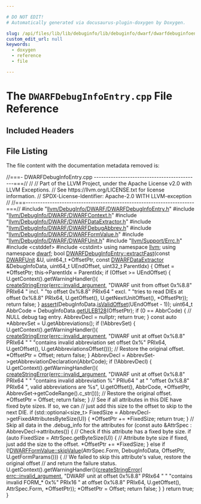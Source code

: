 ```yaml
---

# DO NOT EDIT!
# Automatically generated via docusaurus-plugin-doxygen by Doxygen.

slug: /api/files/lib/lib/debuginfo/lib/debuginfo/dwarf/dwarfdebuginfoentry-cpp
custom_edit_url: null
keywords:
  - doxygen
  - reference
  - file

---
```





# The `DWARFDebugInfoEntry.cpp` File Reference

<DoxygenPage pluginConfig={pluginConfig}>



## Included Headers

<IncludesList>
<IncludesListItem
  filePath="llvm/DebugInfo/DWARF/DWARFDebugInfoEntry.h"
  permalink="/docs/api/files/include/include/llvm/include/llvm/debuginfo/include/llvm/debuginfo/dwarf/dwarfdebuginfoentry-h"
  isLocal="true" />
<IncludesListItem
  filePath="llvm/DebugInfo/DWARF/DWARFContext.h"
  permalink="/docs/api/files/include/include/llvm/include/llvm/debuginfo/include/llvm/debuginfo/dwarf/dwarfcontext-h"
  isLocal="true" />
<IncludesListItem
  filePath="llvm/DebugInfo/DWARF/DWARFDataExtractor.h"
  permalink="/docs/api/files/include/include/llvm/include/llvm/debuginfo/include/llvm/debuginfo/dwarf/dwarfdataextractor-h"
  isLocal="true" />
<IncludesListItem
  filePath="llvm/DebugInfo/DWARF/DWARFDebugAbbrev.h"
  permalink="/docs/api/files/include/include/llvm/include/llvm/debuginfo/include/llvm/debuginfo/dwarf/dwarfdebugabbrev-h"
  isLocal="true" />
<IncludesListItem
  filePath="llvm/DebugInfo/DWARF/DWARFFormValue.h"
  permalink="/docs/api/files/include/include/llvm/include/llvm/debuginfo/include/llvm/debuginfo/dwarf/dwarfformvalue-h"
  isLocal="true" />
<IncludesListItem
  filePath="llvm/DebugInfo/DWARF/DWARFUnit.h"
  permalink="/docs/api/files/include/include/llvm/include/llvm/debuginfo/include/llvm/debuginfo/dwarf/dwarfunit-h"
  isLocal="true" />
<IncludesListItem
  filePath="llvm/Support/Errc.h"
  permalink="/docs/api/files/include/include/llvm/include/llvm/support/errc-h"
  isLocal="true" />
<IncludesListItem
  filePath="cstddef"
  permalink=""
  isLocal="false" />
<IncludesListItem
  filePath="cstdint"
  permalink=""
  isLocal="false" />
</IncludesList>


## File Listing

The file content with the documentation metadata removed is:

<ProgramListing>

<Link id="l00001" /><CodeLine lineNumber="1"><Highlight kind="comment">//===- DWARFDebugInfoEntry.cpp --------------------------------------------===//</Highlight><Highlight kind="normal"></Highlight></CodeLine>
<Link id="l00002" /><CodeLine lineNumber="2"><Highlight kind="normal"></Highlight><Highlight kind="comment">//</Highlight><Highlight kind="normal"></Highlight></CodeLine>
<Link id="l00003" /><CodeLine lineNumber="3"><Highlight kind="normal"></Highlight><Highlight kind="comment">// Part of the LLVM Project, under the Apache License v2.0 with LLVM Exceptions.</Highlight><Highlight kind="normal"></Highlight></CodeLine>
<Link id="l00004" /><CodeLine lineNumber="4"><Highlight kind="normal"></Highlight><Highlight kind="comment">// See https://llvm.org/LICENSE.txt for license information.</Highlight><Highlight kind="normal"></Highlight></CodeLine>
<Link id="l00005" /><CodeLine lineNumber="5"><Highlight kind="normal"></Highlight><Highlight kind="comment">// SPDX-License-Identifier: Apache-2.0 WITH LLVM-exception</Highlight><Highlight kind="normal"></Highlight></CodeLine>
<Link id="l00006" /><CodeLine lineNumber="6"><Highlight kind="normal"></Highlight><Highlight kind="comment">//</Highlight><Highlight kind="normal"></Highlight></CodeLine>
<Link id="l00007" /><CodeLine lineNumber="7"><Highlight kind="normal"></Highlight><Highlight kind="comment">//===----------------------------------------------------------------------===//</Highlight><Highlight kind="normal"></Highlight></CodeLine>
<Link id="l00008" /><CodeLine lineNumber="8"><Highlight kind="normal"></Highlight></CodeLine>
<Link id="l00009" /><CodeLine lineNumber="9"><Highlight kind="normal"></Highlight><Highlight kind="preprocessor">#include &quot;<a href="/docs/api/files/include/include/llvm/include/llvm/debuginfo/include/llvm/debuginfo/dwarf/dwarfdebuginfoentry-h">llvm/DebugInfo/DWARF/DWARFDebugInfoEntry.h</a>&quot;</Highlight><Highlight kind="normal"></Highlight></CodeLine>
<Link id="l00010" /><CodeLine lineNumber="10"><Highlight kind="normal"></Highlight><Highlight kind="preprocessor">#include &quot;<a href="/docs/api/files/include/include/llvm/include/llvm/debuginfo/include/llvm/debuginfo/dwarf/dwarfcontext-h">llvm/DebugInfo/DWARF/DWARFContext.h</a>&quot;</Highlight><Highlight kind="normal"></Highlight></CodeLine>
<Link id="l00011" /><CodeLine lineNumber="11"><Highlight kind="normal"></Highlight><Highlight kind="preprocessor">#include &quot;<a href="/docs/api/files/include/include/llvm/include/llvm/debuginfo/include/llvm/debuginfo/dwarf/dwarfdataextractor-h">llvm/DebugInfo/DWARF/DWARFDataExtractor.h</a>&quot;</Highlight><Highlight kind="normal"></Highlight></CodeLine>
<Link id="l00012" /><CodeLine lineNumber="12"><Highlight kind="normal"></Highlight><Highlight kind="preprocessor">#include &quot;<a href="/docs/api/files/include/include/llvm/include/llvm/debuginfo/include/llvm/debuginfo/dwarf/dwarfdebugabbrev-h">llvm/DebugInfo/DWARF/DWARFDebugAbbrev.h</a>&quot;</Highlight><Highlight kind="normal"></Highlight></CodeLine>
<Link id="l00013" /><CodeLine lineNumber="13"><Highlight kind="normal"></Highlight><Highlight kind="preprocessor">#include &quot;<a href="/docs/api/files/include/include/llvm/include/llvm/debuginfo/include/llvm/debuginfo/dwarf/dwarfformvalue-h">llvm/DebugInfo/DWARF/DWARFFormValue.h</a>&quot;</Highlight><Highlight kind="normal"></Highlight></CodeLine>
<Link id="l00014" /><CodeLine lineNumber="14"><Highlight kind="normal"></Highlight><Highlight kind="preprocessor">#include &quot;<a href="/docs/api/files/include/include/llvm/include/llvm/debuginfo/include/llvm/debuginfo/dwarf/dwarfunit-h">llvm/DebugInfo/DWARF/DWARFUnit.h</a>&quot;</Highlight><Highlight kind="normal"></Highlight></CodeLine>
<Link id="l00015" /><CodeLine lineNumber="15"><Highlight kind="normal"></Highlight><Highlight kind="preprocessor">#include &quot;<a href="/docs/api/files/include/include/llvm/include/llvm/support/errc-h">llvm/Support/Errc.h</a>&quot;</Highlight><Highlight kind="normal"></Highlight></CodeLine>
<Link id="l00016" /><CodeLine lineNumber="16"><Highlight kind="normal"></Highlight><Highlight kind="preprocessor">#include &lt;cstddef&gt;</Highlight><Highlight kind="normal"></Highlight></CodeLine>
<Link id="l00017" /><CodeLine lineNumber="17"><Highlight kind="normal"></Highlight><Highlight kind="preprocessor">#include &lt;cstdint&gt;</Highlight><Highlight kind="normal"></Highlight></CodeLine>
<Link id="l00018" /><CodeLine lineNumber="18"><Highlight kind="normal"></Highlight></CodeLine>
<Link id="l00019" /><CodeLine lineNumber="19"><Highlight kind="normal"></Highlight><Highlight kind="keyword">using namespace </Highlight><Highlight kind="normal"><a href="/docs/api/namespaces/llvm">llvm</a>;</Highlight></CodeLine>
<Link id="l00020" /><CodeLine lineNumber="20"><Highlight kind="normal"></Highlight><Highlight kind="keyword">using namespace </Highlight><Highlight kind="normal"><a href="/docs/api/namespaces/llvm/dwarf">dwarf</a>;</Highlight></CodeLine>
<Link id="l00021" /><CodeLine lineNumber="21"><Highlight kind="normal"></Highlight></CodeLine>
<Link id="l00022" /><CodeLine lineNumber="22" lineLink="/docs/api/classes/llvm/dwarfdebuginfoentry/#a8146aa10694a8fda28757fdd993823d9"><Highlight kind="normal"></Highlight><Highlight kind="keywordtype">bool</Highlight><Highlight kind="normal"> <a href="/docs/api/classes/llvm/dwarfdebuginfoentry/#a8146aa10694a8fda28757fdd993823d9">DWARFDebugInfoEntry::extractFast</a>(</Highlight><Highlight kind="keyword">const</Highlight><Highlight kind="normal"> <a href="/docs/api/classes/llvm/dwarfunit-1">DWARFUnit</a> &amp;U, uint64&#95;t &#42;OffsetPtr,</Highlight></CodeLine>
<Link id="l00023" /><CodeLine lineNumber="23"><Highlight kind="normal">                                      </Highlight><Highlight kind="keyword">const</Highlight><Highlight kind="normal"> <a href="/docs/api/classes/llvm/dwarfdataextractor">DWARFDataExtractor</a> &amp;DebugInfoData,</Highlight></CodeLine>
<Link id="l00024" /><CodeLine lineNumber="24"><Highlight kind="normal">                                      uint64&#95;t UEndOffset, uint32&#95;t ParentIdx) &#123;</Highlight></CodeLine>
<Link id="l00025" /><CodeLine lineNumber="25"><Highlight kind="normal">  Offset = &#42;OffsetPtr;</Highlight></CodeLine>
<Link id="l00026" /><CodeLine lineNumber="26"><Highlight kind="normal">  this-&gt;ParentIdx = ParentIdx;</Highlight></CodeLine>
<Link id="l00027" /><CodeLine lineNumber="27"><Highlight kind="normal">  </Highlight><Highlight kind="keywordflow">if</Highlight><Highlight kind="normal"> (Offset &gt;= UEndOffset) &#123;</Highlight></CodeLine>
<Link id="l00028" /><CodeLine lineNumber="28"><Highlight kind="normal">    U.getContext().getWarningHandler()(</Highlight></CodeLine>
<Link id="l00029" /><CodeLine lineNumber="29"><Highlight kind="normal">        <a href="/docs/api/namespaces/llvm/#a4d2fd926089a58d482fb67a362e11bad">createStringError</a>(<a href="/docs/api/namespaces/llvm/#a59739a4f15fb2ec57a6b7fcfe938546bae55d43eabeefe5a8271b4a3c898bd18f">errc::invalid&#95;argument</a>,</Highlight></CodeLine>
<Link id="l00030" /><CodeLine lineNumber="30"><Highlight kind="normal">                          </Highlight><Highlight kind="stringliteral">&quot;DWARF unit from offset 0x%8.8&quot;</Highlight><Highlight kind="normal"> PRIx64 </Highlight><Highlight kind="stringliteral">&quot; incl. &quot;</Highlight><Highlight kind="normal"></Highlight></CodeLine>
<Link id="l00031" /><CodeLine lineNumber="31"><Highlight kind="normal">                          </Highlight><Highlight kind="stringliteral">&quot;to offset 0x%8.8&quot;</Highlight><Highlight kind="normal"> PRIx64 </Highlight><Highlight kind="stringliteral">&quot; excl. &quot;</Highlight><Highlight kind="normal"></Highlight></CodeLine>
<Link id="l00032" /><CodeLine lineNumber="32"><Highlight kind="normal">                          </Highlight><Highlight kind="stringliteral">&quot;tries to read DIEs at offset 0x%8.8&quot;</Highlight><Highlight kind="normal"> PRIx64,</Highlight></CodeLine>
<Link id="l00033" /><CodeLine lineNumber="33"><Highlight kind="normal">                          U.getOffset(), U.getNextUnitOffset(), &#42;OffsetPtr));</Highlight></CodeLine>
<Link id="l00034" /><CodeLine lineNumber="34"><Highlight kind="normal">    </Highlight><Highlight kind="keywordflow">return</Highlight><Highlight kind="normal"> </Highlight><Highlight kind="keyword">false</Highlight><Highlight kind="normal">;</Highlight></CodeLine>
<Link id="l00035" /><CodeLine lineNumber="35"><Highlight kind="normal">  &#125;</Highlight></CodeLine>
<Link id="l00036" /><CodeLine lineNumber="36"><Highlight kind="normal">  <a href="/docs/api/files/lib/lib/target/lib/target/amdgpu/silowercontrolflow-cpp/#a4868c5d81c5ccc98c47aeab6244346a0">assert</a>(DebugInfoData.<a href="/docs/api/classes/llvm/dataextractor/#ad6c780b958be0ededd6a525ce67206bb">isValidOffset</a>(UEndOffset - 1));</Highlight></CodeLine>
<Link id="l00037" /><CodeLine lineNumber="37"><Highlight kind="normal">  uint64&#95;t AbbrCode = DebugInfoData.<a href="/docs/api/classes/llvm/dataextractor/#a6f2f68613d44758a66e49320fb075a02">getULEB128</a>(OffsetPtr);</Highlight></CodeLine>
<Link id="l00038" /><CodeLine lineNumber="38"><Highlight kind="normal">  </Highlight><Highlight kind="keywordflow">if</Highlight><Highlight kind="normal"> (0 == AbbrCode) &#123;</Highlight></CodeLine>
<Link id="l00039" /><CodeLine lineNumber="39"><Highlight kind="normal">    </Highlight><Highlight kind="comment">// NULL debug tag entry.</Highlight><Highlight kind="normal"></Highlight></CodeLine>
<Link id="l00040" /><CodeLine lineNumber="40"><Highlight kind="normal">    AbbrevDecl = </Highlight><Highlight kind="keyword">nullptr</Highlight><Highlight kind="normal">;</Highlight></CodeLine>
<Link id="l00041" /><CodeLine lineNumber="41"><Highlight kind="normal">    </Highlight><Highlight kind="keywordflow">return</Highlight><Highlight kind="normal"> </Highlight><Highlight kind="keyword">true</Highlight><Highlight kind="normal">;</Highlight></CodeLine>
<Link id="l00042" /><CodeLine lineNumber="42"><Highlight kind="normal">  &#125;</Highlight></CodeLine>
<Link id="l00043" /><CodeLine lineNumber="43"><Highlight kind="normal">  </Highlight><Highlight kind="keyword">const</Highlight><Highlight kind="normal"> </Highlight><Highlight kind="keyword">auto</Highlight><Highlight kind="normal"> &#42;AbbrevSet = U.getAbbreviations();</Highlight></CodeLine>
<Link id="l00044" /><CodeLine lineNumber="44"><Highlight kind="normal">  </Highlight><Highlight kind="keywordflow">if</Highlight><Highlight kind="normal"> (!AbbrevSet) &#123;</Highlight></CodeLine>
<Link id="l00045" /><CodeLine lineNumber="45"><Highlight kind="normal">    U.getContext().getWarningHandler()(</Highlight></CodeLine>
<Link id="l00046" /><CodeLine lineNumber="46"><Highlight kind="normal">        <a href="/docs/api/namespaces/llvm/#a4d2fd926089a58d482fb67a362e11bad">createStringError</a>(<a href="/docs/api/namespaces/llvm/#a59739a4f15fb2ec57a6b7fcfe938546bae55d43eabeefe5a8271b4a3c898bd18f">errc::invalid&#95;argument</a>,</Highlight></CodeLine>
<Link id="l00047" /><CodeLine lineNumber="47"><Highlight kind="normal">                          </Highlight><Highlight kind="stringliteral">&quot;DWARF unit at offset 0x%8.8&quot;</Highlight><Highlight kind="normal"> PRIx64 </Highlight><Highlight kind="stringliteral">&quot; &quot;</Highlight><Highlight kind="normal"></Highlight></CodeLine>
<Link id="l00048" /><CodeLine lineNumber="48"><Highlight kind="normal">                          </Highlight><Highlight kind="stringliteral">&quot;contains invalid abbreviation set offset 0x%&quot;</Highlight><Highlight kind="normal"> PRIx64,</Highlight></CodeLine>
<Link id="l00049" /><CodeLine lineNumber="49"><Highlight kind="normal">                          U.getOffset(), U.getAbbreviationsOffset()));</Highlight></CodeLine>
<Link id="l00050" /><CodeLine lineNumber="50"><Highlight kind="normal">    </Highlight><Highlight kind="comment">// Restore the original offset.</Highlight><Highlight kind="normal"></Highlight></CodeLine>
<Link id="l00051" /><CodeLine lineNumber="51"><Highlight kind="normal">    &#42;OffsetPtr = Offset;</Highlight></CodeLine>
<Link id="l00052" /><CodeLine lineNumber="52"><Highlight kind="normal">    </Highlight><Highlight kind="keywordflow">return</Highlight><Highlight kind="normal"> </Highlight><Highlight kind="keyword">false</Highlight><Highlight kind="normal">;</Highlight></CodeLine>
<Link id="l00053" /><CodeLine lineNumber="53"><Highlight kind="normal">  &#125;</Highlight></CodeLine>
<Link id="l00054" /><CodeLine lineNumber="54"><Highlight kind="normal">  AbbrevDecl = AbbrevSet-&gt;getAbbreviationDeclaration(AbbrCode);</Highlight></CodeLine>
<Link id="l00055" /><CodeLine lineNumber="55"><Highlight kind="normal">  </Highlight><Highlight kind="keywordflow">if</Highlight><Highlight kind="normal"> (!AbbrevDecl) &#123;</Highlight></CodeLine>
<Link id="l00056" /><CodeLine lineNumber="56"><Highlight kind="normal">    U.getContext().getWarningHandler()(</Highlight></CodeLine>
<Link id="l00057" /><CodeLine lineNumber="57"><Highlight kind="normal">        <a href="/docs/api/namespaces/llvm/#a4d2fd926089a58d482fb67a362e11bad">createStringError</a>(<a href="/docs/api/namespaces/llvm/#a59739a4f15fb2ec57a6b7fcfe938546bae55d43eabeefe5a8271b4a3c898bd18f">errc::invalid&#95;argument</a>,</Highlight></CodeLine>
<Link id="l00058" /><CodeLine lineNumber="58"><Highlight kind="normal">                          </Highlight><Highlight kind="stringliteral">&quot;DWARF unit at offset 0x%8.8&quot;</Highlight><Highlight kind="normal"> PRIx64 </Highlight><Highlight kind="stringliteral">&quot; &quot;</Highlight><Highlight kind="normal"></Highlight></CodeLine>
<Link id="l00059" /><CodeLine lineNumber="59"><Highlight kind="normal">                          </Highlight><Highlight kind="stringliteral">&quot;contains invalid abbreviation %&quot;</Highlight><Highlight kind="normal"> PRIu64 </Highlight><Highlight kind="stringliteral">&quot; at &quot;</Highlight><Highlight kind="normal"></Highlight></CodeLine>
<Link id="l00060" /><CodeLine lineNumber="60"><Highlight kind="normal">                          </Highlight><Highlight kind="stringliteral">&quot;offset 0x%8.8&quot;</Highlight><Highlight kind="normal"> PRIx64 </Highlight><Highlight kind="stringliteral">&quot;, valid abbreviations are %s&quot;</Highlight><Highlight kind="normal">,</Highlight></CodeLine>
<Link id="l00061" /><CodeLine lineNumber="61"><Highlight kind="normal">                          U.getOffset(), AbbrCode, &#42;OffsetPtr,</Highlight></CodeLine>
<Link id="l00062" /><CodeLine lineNumber="62"><Highlight kind="normal">                          AbbrevSet-&gt;getCodeRange().c&#95;str()));</Highlight></CodeLine>
<Link id="l00063" /><CodeLine lineNumber="63"><Highlight kind="normal">    </Highlight><Highlight kind="comment">// Restore the original offset.</Highlight><Highlight kind="normal"></Highlight></CodeLine>
<Link id="l00064" /><CodeLine lineNumber="64"><Highlight kind="normal">    &#42;OffsetPtr = Offset;</Highlight></CodeLine>
<Link id="l00065" /><CodeLine lineNumber="65"><Highlight kind="normal">    </Highlight><Highlight kind="keywordflow">return</Highlight><Highlight kind="normal"> </Highlight><Highlight kind="keyword">false</Highlight><Highlight kind="normal">;</Highlight></CodeLine>
<Link id="l00066" /><CodeLine lineNumber="66"><Highlight kind="normal">  &#125;</Highlight></CodeLine>
<Link id="l00067" /><CodeLine lineNumber="67"><Highlight kind="normal">  </Highlight><Highlight kind="comment">// See if all attributes in this DIE have fixed byte sizes. If so, we can</Highlight><Highlight kind="normal"></Highlight></CodeLine>
<Link id="l00068" /><CodeLine lineNumber="68"><Highlight kind="normal">  </Highlight><Highlight kind="comment">// just add this size to the offset to skip to the next DIE.</Highlight><Highlight kind="normal"></Highlight></CodeLine>
<Link id="l00069" /><CodeLine lineNumber="69"><Highlight kind="normal">  </Highlight><Highlight kind="keywordflow">if</Highlight><Highlight kind="normal"> (std::optional&lt;size&#95;t&gt; FixedSize =</Highlight></CodeLine>
<Link id="l00070" /><CodeLine lineNumber="70"><Highlight kind="normal">          AbbrevDecl-&gt;getFixedAttributesByteSize(U)) &#123;</Highlight></CodeLine>
<Link id="l00071" /><CodeLine lineNumber="71"><Highlight kind="normal">    &#42;OffsetPtr += &#42;FixedSize;</Highlight></CodeLine>
<Link id="l00072" /><CodeLine lineNumber="72"><Highlight kind="normal">    </Highlight><Highlight kind="keywordflow">return</Highlight><Highlight kind="normal"> </Highlight><Highlight kind="keyword">true</Highlight><Highlight kind="normal">;</Highlight></CodeLine>
<Link id="l00073" /><CodeLine lineNumber="73"><Highlight kind="normal">  &#125;</Highlight></CodeLine>
<Link id="l00074" /><CodeLine lineNumber="74"><Highlight kind="normal"></Highlight></CodeLine>
<Link id="l00075" /><CodeLine lineNumber="75"><Highlight kind="normal">  </Highlight><Highlight kind="comment">// Skip all data in the .debug&#95;info for the attributes</Highlight><Highlight kind="normal"></Highlight></CodeLine>
<Link id="l00076" /><CodeLine lineNumber="76"><Highlight kind="normal">  </Highlight><Highlight kind="keywordflow">for</Highlight><Highlight kind="normal"> (</Highlight><Highlight kind="keyword">const</Highlight><Highlight kind="normal"> </Highlight><Highlight kind="keyword">auto</Highlight><Highlight kind="normal"> &amp;AttrSpec : AbbrevDecl-&gt;attributes()) &#123;</Highlight></CodeLine>
<Link id="l00077" /><CodeLine lineNumber="77"><Highlight kind="normal">    </Highlight><Highlight kind="comment">// Check if this attribute has a fixed byte size.</Highlight><Highlight kind="normal"></Highlight></CodeLine>
<Link id="l00078" /><CodeLine lineNumber="78"><Highlight kind="normal">    </Highlight><Highlight kind="keywordflow">if</Highlight><Highlight kind="normal"> (</Highlight><Highlight kind="keyword">auto</Highlight><Highlight kind="normal"> FixedSize = AttrSpec.getByteSize(U)) &#123;</Highlight></CodeLine>
<Link id="l00079" /><CodeLine lineNumber="79"><Highlight kind="normal">      </Highlight><Highlight kind="comment">// Attribute byte size if fixed, just add the size to the offset.</Highlight><Highlight kind="normal"></Highlight></CodeLine>
<Link id="l00080" /><CodeLine lineNumber="80"><Highlight kind="normal">      &#42;OffsetPtr += &#42;FixedSize;</Highlight></CodeLine>
<Link id="l00081" /><CodeLine lineNumber="81"><Highlight kind="normal">    &#125; </Highlight><Highlight kind="keywordflow">else</Highlight><Highlight kind="normal"> </Highlight><Highlight kind="keywordflow">if</Highlight><Highlight kind="normal"> (!<a href="/docs/api/classes/llvm/dwarfformvalue/#ad16686174287aeb36289484f271d5225">DWARFFormValue::skipValue</a>(AttrSpec.Form, DebugInfoData,</Highlight></CodeLine>
<Link id="l00082" /><CodeLine lineNumber="82"><Highlight kind="normal">                                          OffsetPtr, U.getFormParams())) &#123;</Highlight></CodeLine>
<Link id="l00083" /><CodeLine lineNumber="83"><Highlight kind="normal">      </Highlight><Highlight kind="comment">// We failed to skip this attribute&#39;s value, restore the original offset</Highlight><Highlight kind="normal"></Highlight></CodeLine>
<Link id="l00084" /><CodeLine lineNumber="84"><Highlight kind="normal">      </Highlight><Highlight kind="comment">// and return the failure status.</Highlight><Highlight kind="normal"></Highlight></CodeLine>
<Link id="l00085" /><CodeLine lineNumber="85"><Highlight kind="normal">      U.getContext().getWarningHandler()(<a href="/docs/api/namespaces/llvm/#a4d2fd926089a58d482fb67a362e11bad">createStringError</a>(</Highlight></CodeLine>
<Link id="l00086" /><CodeLine lineNumber="86"><Highlight kind="normal">          <a href="/docs/api/namespaces/llvm/#a59739a4f15fb2ec57a6b7fcfe938546bae55d43eabeefe5a8271b4a3c898bd18f">errc::invalid&#95;argument</a>,</Highlight></CodeLine>
<Link id="l00087" /><CodeLine lineNumber="87"><Highlight kind="normal">          </Highlight><Highlight kind="stringliteral">&quot;DWARF unit at offset 0x%8.8&quot;</Highlight><Highlight kind="normal"> PRIx64 </Highlight><Highlight kind="stringliteral">&quot; &quot;</Highlight><Highlight kind="normal"></Highlight></CodeLine>
<Link id="l00088" /><CodeLine lineNumber="88"><Highlight kind="normal">          </Highlight><Highlight kind="stringliteral">&quot;contains invalid FORM&#95;&#42; 0x%&quot;</Highlight><Highlight kind="normal"> PRIx16 </Highlight><Highlight kind="stringliteral">&quot; at offset 0x%8.8&quot;</Highlight><Highlight kind="normal"> PRIx64,</Highlight></CodeLine>
<Link id="l00089" /><CodeLine lineNumber="89"><Highlight kind="normal">          U.getOffset(), AttrSpec.Form, &#42;OffsetPtr));</Highlight></CodeLine>
<Link id="l00090" /><CodeLine lineNumber="90"><Highlight kind="normal">      &#42;OffsetPtr = Offset;</Highlight></CodeLine>
<Link id="l00091" /><CodeLine lineNumber="91"><Highlight kind="normal">      </Highlight><Highlight kind="keywordflow">return</Highlight><Highlight kind="normal"> </Highlight><Highlight kind="keyword">false</Highlight><Highlight kind="normal">;</Highlight></CodeLine>
<Link id="l00092" /><CodeLine lineNumber="92"><Highlight kind="normal">    &#125;</Highlight></CodeLine>
<Link id="l00093" /><CodeLine lineNumber="93"><Highlight kind="normal">  &#125;</Highlight></CodeLine>
<Link id="l00094" /><CodeLine lineNumber="94"><Highlight kind="normal">  </Highlight><Highlight kind="keywordflow">return</Highlight><Highlight kind="normal"> </Highlight><Highlight kind="keyword">true</Highlight><Highlight kind="normal">;</Highlight></CodeLine>
<Link id="l00095" /><CodeLine lineNumber="95"><Highlight kind="normal">&#125;</Highlight></CodeLine>

</ProgramListing>

</DoxygenPage>
